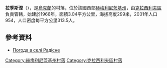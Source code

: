 {{coord|49|38|25|N|27|3|30|E|scale:100000|display=title}}

'''拉季斯涅'''（{{lang-uk|Радісне}}），是[[烏克蘭|烏克蘭]]的村落，位於該國西部[[赫梅利尼茨基州|赫梅利尼茨基州]]，由[[克拉西利夫區|克拉西利夫區]]負責管轄，始建於1966年，面積3.04平方公里，海拔高度299米，2001年人口954，人口密度每平方公里313.5人。

==參考資料==
* [http://weather.in.ua/ua/hmel'nickaja/21984 Погода в селі Радісне] {{Wayback|url=http://weather.in.ua/ua/hmel'nickaja/21984 |date=20200201160413 }}

{{DEFAULTSORT:Радісне}}
[[Category:赫梅利尼茨基州村落|Category:赫梅利尼茨基州村落]]
[[Category:克拉西利夫區村落|Category:克拉西利夫區村落]]

{{Khmelnytskyi-geo-stub}}